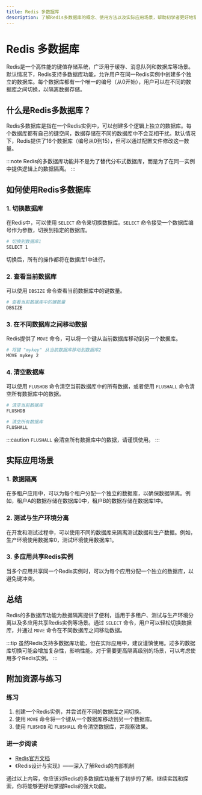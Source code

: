 ```yaml
---
title: Redis 多数据库
description: 了解Redis多数据库的概念、使用方法以及实际应用场景，帮助初学者更好地掌握Redis的多数据库功能。
---
```


# Redis 多数据库

Redis是一个高性能的键值存储系统，广泛用于缓存、消息队列和数据库等场景。默认情况下，Redis支持多数据库功能，允许用户在同一Redis实例中创建多个独立的数据库。每个数据库都有一个唯一的编号（从0开始），用户可以在不同的数据库之间切换，以隔离数据存储。

## 什么是Redis多数据库？

Redis多数据库是指在一个Redis实例中，可以创建多个逻辑上独立的数据库。每个数据库都有自己的键空间，数据存储在不同的数据库中不会互相干扰。默认情况下，Redis提供了16个数据库（编号从0到15），但可以通过配置文件修改这一数量。

:::note
Redis的多数据库功能并不是为了替代分布式数据库，而是为了在同一实例中提供逻辑上的数据隔离。
:::

## 如何使用Redis多数据库

### 1. 切换数据库

在Redis中，可以使用 `SELECT` 命令来切换数据库。`SELECT` 命令接受一个数据库编号作为参数，切换到指定的数据库。

```bash
# 切换到数据库1
SELECT 1
```

切换后，所有的操作都将在数据库1中进行。

### 2. 查看当前数据库

可以使用 `DBSIZE` 命令查看当前数据库中的键数量。

```bash
# 查看当前数据库中的键数量
DBSIZE
```

### 3. 在不同数据库之间移动数据

Redis提供了 `MOVE` 命令，可以将一个键从当前数据库移动到另一个数据库。

```bash
# 将键 "mykey" 从当前数据库移动到数据库2
MOVE mykey 2
```

### 4. 清空数据库

可以使用 `FLUSHDB` 命令清空当前数据库中的所有数据，或者使用 `FLUSHALL` 命令清空所有数据库中的数据。

```bash
# 清空当前数据库
FLUSHDB

# 清空所有数据库
FLUSHALL
```

:::caution
`FLUSHALL` 会清空所有数据库中的数据，请谨慎使用。
:::

## 实际应用场景

### 1. 数据隔离

在多租户应用中，可以为每个租户分配一个独立的数据库，以确保数据隔离。例如，租户A的数据存储在数据库0中，租户B的数据存储在数据库1中。

### 2. 测试与生产环境分离

在开发和测试过程中，可以使用不同的数据库来隔离测试数据和生产数据。例如，生产环境使用数据库0，测试环境使用数据库1。

### 3. 多应用共享Redis实例

当多个应用共享同一个Redis实例时，可以为每个应用分配一个独立的数据库，以避免键冲突。

## 总结

Redis的多数据库功能为数据隔离提供了便利，适用于多租户、测试与生产环境分离以及多应用共享Redis实例等场景。通过 `SELECT` 命令，用户可以轻松切换数据库，并通过 `MOVE` 命令在不同数据库之间移动数据。

:::tip
虽然Redis支持多数据库功能，但在实际应用中，建议谨慎使用。过多的数据库切换可能会增加复杂性，影响性能。对于需要更高隔离级别的场景，可以考虑使用多个Redis实例。
:::

## 附加资源与练习

### 练习

1. 创建一个Redis实例，并尝试在不同的数据库之间切换。
2. 使用 `MOVE` 命令将一个键从一个数据库移动到另一个数据库。
3. 使用 `FLUSHDB` 和 `FLUSHALL` 命令清空数据库，并观察效果。

### 进一步阅读

- [Redis官方文档](https://redis.io/documentation)
- 《Redis设计与实现》——深入了解Redis的内部机制

通过以上内容，你应该对Redis的多数据库功能有了初步的了解。继续实践和探索，你将能够更好地掌握Redis的强大功能。